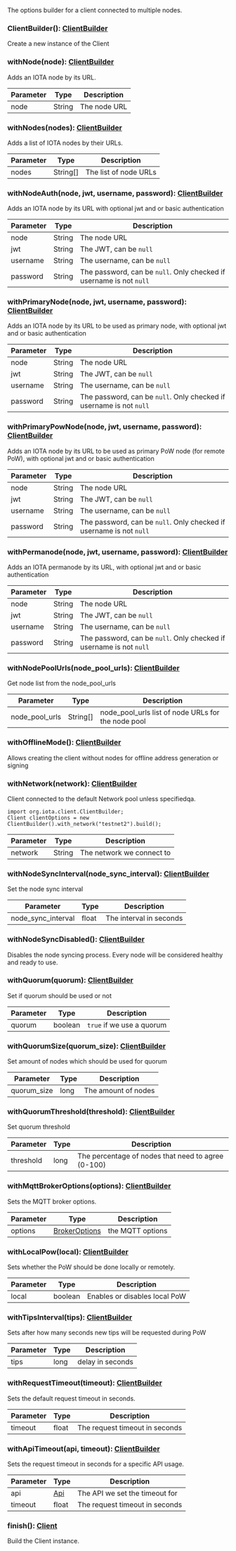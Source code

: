 The options builder for a client connected to multiple nodes.

### ClientBuilder(): [ClientBuilder](#clientbuilder)

Create a new instance of the Client

### withNode(node): [ClientBuilder](#clientbuilder)

Adds an IOTA node by its URL.

| Parameter       | Type |  Description |
| --------------- | -------- | -------- |
| node | String |  The node URL |

### withNodes(nodes): [ClientBuilder](#clientbuilder)

Adds a list of IOTA nodes by their URLs.

| Parameter       | Type |  Description |
| --------------- | -------- | -------- |
| nodes | String[] |  The list of node URLs |

### withNodeAuth(node, jwt, username, password): [ClientBuilder](#clientbuilder)

Adds an IOTA node by its URL with optional jwt and or basic authentication

| Parameter       | Type |  Description |
| --------------- | -------- | -------- |
| node | String |  The node URL |
| jwt | String |  The JWT, can be `null` |
| username | String |  The username, can be `null` |
| password | String |  The password, can be `null`. Only checked if username is not `null` |

### withPrimaryNode(node, jwt, username, password): [ClientBuilder](#clientbuilder)

Adds an IOTA node by its URL to be used as primary node, with optional jwt and or basic authentication

| Parameter       | Type |  Description |
| --------------- | -------- | -------- |
| node | String |  The node URL |
| jwt | String |  The JWT, can be `null` |
| username | String |  The username, can be `null` |
| password | String |  The password, can be `null`. Only checked if username is not `null` |

### withPrimaryPowNode(node, jwt, username, password): [ClientBuilder](#clientbuilder)

Adds an IOTA node by its URL to be used as primary PoW node (for remote PoW), with optional jwt and or basic
 authentication

| Parameter       | Type |  Description |
| --------------- | -------- | -------- |
| node | String |  The node URL |
| jwt | String |  The JWT, can be `null` |
| username | String |  The username, can be `null` |
| password | String |  The password, can be `null`. Only checked if username is not `null` |

### withPermanode(node, jwt, username, password): [ClientBuilder](#clientbuilder)

Adds an IOTA permanode by its URL, with optional jwt and or basic authentication

| Parameter       | Type |  Description |
| --------------- | -------- | -------- |
| node | String |  The node URL |
| jwt | String |  The JWT, can be `null` |
| username | String |  The username, can be `null` |
| password | String |  The password, can be `null`. Only checked if username is not `null` |

### withNodePoolUrls(node_pool_urls): [ClientBuilder](#clientbuilder)

Get node list from the node_pool_urls

| Parameter       | Type |  Description |
| --------------- | -------- | -------- |
| node_pool_urls | String[] |  node_pool_urls list of node URLs for the node pool |

### withOfflineMode(): [ClientBuilder](#clientbuilder)

Allows creating the client without nodes for offline address generation or signing

### withNetwork(network): [ClientBuilder](#clientbuilder)

Client connected to the default Network pool unless specifiedqa.
 
 ```
 import org.iota.client.ClientBuilder;
 Client clientOptions = new ClientBuilder().with_network("testnet2").build();
 ```

| Parameter       | Type |  Description |
| --------------- | -------- | -------- |
| network | String |  The network we connect to |

### withNodeSyncInterval(node_sync_interval): [ClientBuilder](#clientbuilder)

Set the node sync interval

| Parameter       | Type |  Description |
| --------------- | -------- | -------- |
| node_sync_interval | float |  The interval in seconds |

### withNodeSyncDisabled(): [ClientBuilder](#clientbuilder)

Disables the node syncing process.
 Every node will be considered healthy and ready to use.

### withQuorum(quorum): [ClientBuilder](#clientbuilder)

Set if quorum should be used or not

| Parameter       | Type |  Description |
| --------------- | -------- | -------- |
| quorum | boolean |  `true` if we use a quorum |

### withQuorumSize(quorum_size): [ClientBuilder](#clientbuilder)

Set amount of nodes which should be used for quorum

| Parameter       | Type |  Description |
| --------------- | -------- | -------- |
| quorum_size | long |  The amount of nodes |

### withQuorumThreshold(threshold): [ClientBuilder](#clientbuilder)

Set quorum threshold

| Parameter       | Type |  Description |
| --------------- | -------- | -------- |
| threshold | long |  The percentage of nodes that need to agree (0-100) |

### withMqttBrokerOptions(options): [ClientBuilder](#clientbuilder)

Sets the MQTT broker options.

| Parameter       | Type |  Description |
| --------------- | -------- | -------- |
| options | [BrokerOptions](#brokeroptions) |  the MQTT options |

### withLocalPow(local): [ClientBuilder](#clientbuilder)

Sets whether the PoW should be done locally or remotely.

| Parameter       | Type |  Description |
| --------------- | -------- | -------- |
| local | boolean |  Enables or disables local PoW |

### withTipsInterval(tips): [ClientBuilder](#clientbuilder)

Sets after how many seconds new tips will be requested during PoW

| Parameter       | Type |  Description |
| --------------- | -------- | -------- |
| tips | long |  delay in seconds |

### withRequestTimeout(timeout): [ClientBuilder](#clientbuilder)

Sets the default request timeout in seconds.

| Parameter       | Type |  Description |
| --------------- | -------- | -------- |
| timeout | float |  The request timeout in seconds |

### withApiTimeout(api, timeout): [ClientBuilder](#clientbuilder)

Sets the request timeout in seconds for a specific API usage.

| Parameter       | Type |  Description |
| --------------- | -------- | -------- |
| api | [Api](#api) |  The API we set the timeout for |
| timeout | float |  The request timeout in seconds |

### finish(): [Client](#client)

Build the Client instance.
